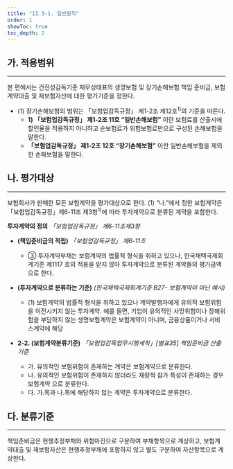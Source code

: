 ```yaml
---
title: "II.3-1. 일반원칙"
order: 1
showToc: true
toc_depth: 2
---
```

## 가. 적용범위
---
 본 편에서는 건전성감독기준 재무상태표의 생명보험 및 장기손해보험 책임 준비금, 보험계약대출 및 재보험자산에 대한 평가기준을 정한다.
- (1) 장기손해보험의 범위는 「보험업감독규정」 제1-2조 제12호<sup>1)</sup>의 기준을 따른다.
  - **1) 「보험업감독규정」 제1-2조 11호 “일반손해보험”** 이란 보험료를 산출시에 할인율을 적용하지 아니하고 순보험료가 위험보험료만으로 구성된 손해보험을 말한다.
  - **「보험업감독규정」 제1-2조 12호 “장기손해보험”** 이란 일반손해보험을 제외한 손해보험을 말한다.

## 나. 평가대상
---
 보험회사가 판매한 모든 보험계약을 평가대상으로 한다.
(1) “나.”에서 정한 보험계약은 「보험업감독규정」제6-11조 제3항<sup>1)</sup>에 따라 투자계약으로 분류된 계약을 포함한다.

<Card>

**투자계약의 정의** _「보험업감독규정」 제6-11조제3항_

- **(책임준비금의 적립)** _「보험업감독규정」 제6-11조_
  - ③ 투자계약부채는 보험계약의 법률적 형식을 취하고 있으나, 한국채택국제회계기준 제1117
호의 적용을 받지 않아 투자계약으로 분류된 계약들의 평가금액으로 한다.

- **(투자계약으로 분류하는 기준)** _(한국채택국제회계기준 B27- 보험계약이 아닌 예시)_
  - (1) 보험계약의 법률적 형식을 취하고 있으나 계약발행자에게 유의적 보험위험을 이전시키지 않는 투자계약. 예를 들면, 기업이 유의적인 사망위험이나 장해위험을 부담하지 않는 생명보험계약은 보험계약이 아니며, 금융상품이거나 서비스계약에 해당

- **2-2. (보험계약분류기준)** _「보험업감독업무시행세칙」[별표35] 책임준비금 산출기준_
  - 가. 유의적인 보험위험이 존재하는 계약은 보험계약으로 분류한다.
  - 나. 유의적인 보험위험이 존재하지 않더라도 재량적 참가 특성이 존재하는 경우 보험계약 으로 분류한다.
  - 다. 가.목과 나.목에 해당하지 않는 계약은 투자계약으로 분류한다.

</Card>

## 다. 분류기준
---
 책임준비금은 현행추정부채와 위험마진으로 구분하여 부채항목으로 계상하고, 보험계약대출 및 재보험자산은 현행추정부채에 포함하지 않고 별도 구분하여 자산항목으로 계상한다.
